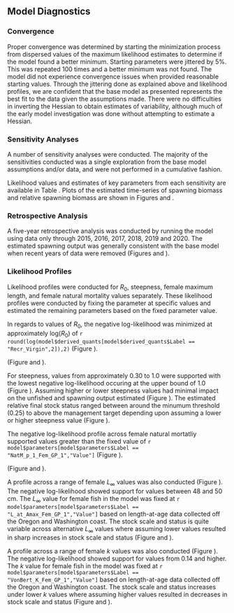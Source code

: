 ## Model Diagnostics


### Convergence

Proper convergence was determined by starting the minimization process from dispersed values of the maximum likelihood estimates to determine if the model found a better minimum. Starting parameters were jittered by 5%. This was repeated 100 times and a better minimum was not found. The model did not experience convergence issues when provided reasonable starting values. Through the jittering done as explained above and likelihood profiles, we are confident that the base model as presented represents the best fit to the data given the assumptions made. There were no difficulties in inverting the Hessian to obtain estimates of variability, although much of the early model investigation was done without attempting to estimate a Hessian. 


### Sensitivity Analyses

A number of sensitivity analyses were conducted.  The majority of the sensitivities conducted was a single exploration from the base model assumptions and/or data, and were not performed in a cumulative fashion.

\begin{enumerate}

  \item Fix natural mortality 10 percent lower at a value of 0.097 per year for both sexes.
  
  \item Fix natural mortality 10 percent higher at a value of 0.119 per year for both sexes.

  \item Fix $L_{\infty}$ 5 percent higher at a value of 52.2 cm for females and 50.5 for males. 
   
  \item Deterministic recruitment from the stock recruitment curve. 

  \item Remove selectivity block for the commercial fleet. 

  \item Data weighting according to the McAllister-Ianelli method using the weighting values shown in Table \ref{tab:dw}. 
  
  \item Data weighting according to the Dirichlet method where the estimated parameters are shown in Table \ref{tab:dw}. 
  
\end{enumerate}

Likelihood values and estimates of key parameters from each sensitivity are available in Table \ref{tab:sensitivities}.  Plots of the estimated time-series of spawning biomass and relative spawning biomass are shown in Figures \ref{fig:sens-ssb} and \ref{fig:sens-depl}.


### Retrospective Analysis

A five-year retrospective analysis was conducted by running the model using data only through 2015, 2016, 2017, 2018, 2019 and 2020. The estimated spawning output was generally consistent with the base model when recent years of data were removed (Figures \ref{fig:retro-ssb} and \ref{fig:retro-depl}).  


### Likelihood Profiles

Likelihood profiles were conducted for $R_0$, steepness, female maximum length, and female natural mortality values separately. These likelihood profiles were conducted by fixing the parameter at specific values and estimated the remaining parameters based on the fixed parameter value.

In regards to values of $R_0$, the negative log-likelihood was minimized at approximately log($R_0$) of `r round(log(model$derived_quants[model$derived_quants$Label == "Recr_Virgin",2]),2)` (Figure \ref{fig:r0-profile}). 

(Figure \ref{fig:r0-ssb} and \ref{fig:r0-depl}). 

For steepness, values from approximately 0.30 to 1.0 were supported with the lowest negative log-likelihood occuring at the upper bound of 1.0 (Figure \ref{fig:h-profile}).  Assuming higher or lower steepness values had minimal impact on the unfished and spawning output estimated (Figure \ref{fig:h-ssb}). The estimated relative final stock status ranged between around the minumum threshold (0.25) to above the management target depending upon assuming a lower or higher steepness value (Figure \ref{fig:h-depl}).

The negative log-likelihood profile across female natural mortatliy supported values greater than the fixed value of `r model$parameters[model$parameters$Label == "NatM_p_1_Fem_GP_1","Value"]` (Figure \ref{fig:m-profile}). 

(Figure \ref{fig:m-ssb} and  \ref{fig:m-depl}). 

A profile across a range of female $L_{\infty}$ values was also conducted (Figure \ref{fig:linf-profile}).  The negative log-likelihood showed support for values between 48 and 50 cm. The $L_{\infty}$ value for female fish in the model was fixed at `r model$parameters[model$parameters$Label == "L_at_Amax_Fem_GP_1","Value"]` based on length-at-age data collected off the Oregon and Washington coast. The stock scale and status is quite variable across alternative $L_{\infty}$ values where assuming lower values resulted in sharp increases in stock scale and status (Figure \ref{fig:linf-ssb} and \ref{fig:linf-depl}).

A profile across a range of female $k$ values was also conducted (Figure \ref{fig:k-profile}).  The negative log-likelihood showed support for values from 0.14 and higher. The $k$ value for female fish in the model was fixed at `r model$parameters[model$parameters$Label == "VonBert_K_Fem_GP_1","Value"]` based on length-at-age data collected off the Oregon and Washington coast. The stock scale and status increases under lower $k$ values where assuming higher values resulted in decreases in stock scale and status (Figure \ref{fig:k-ssb} and \ref{fig:k-depl}).
